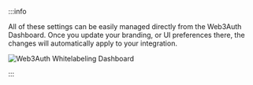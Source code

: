:::info

All of these settings can be easily managed directly from the Web3Auth Dashboard. Once you update your branding, or UI preferences there, the changes will automatically apply to your integration.

![Web3Auth Whitelabeling Dashboard](/img/whitelabel/modal/branding.gif)

:::
